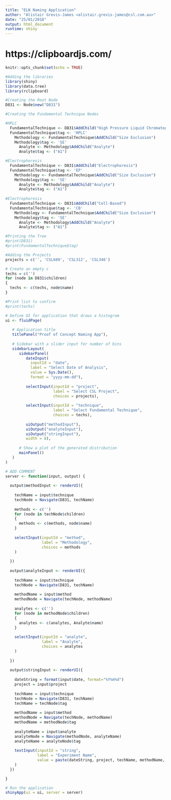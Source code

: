 ```yaml
---
title: "ELN Naming Application"
author: "Alistair Grevis-James <alistair.grevis-james@csl.com.au>"
date: "25/01/2018"
output: html_document
runtime: shiny
---
```


# https://clipboardjs.com/

```r
knitr::opts_chunk$set(echo = TRUE)
```

```r
#Adding the libraries
library(shiny)
library(data.tree)
library(rclipboard)
```

```r
#Creating the Root Node
D831 <- Node$new("D831")
```

```r
#Creating the Fundamental Technique Nodes

#HPLC
  FundamentalTechnique <- D831$AddChild("High Pressure Liquid Chromatography")
  FundamentalTechnique$tag <- 'HPLC'
    Methodology <- FundamentalTechnique$AddChild("Size Exclusion")
    Methodology$tag <- 'SE'
      Analyte <- Methodology$AddChild("Analyte")
      Analyte$tag <- ("A1")

#Electrophoresis
  FundamentalTechnique <- D831$AddChild("Electrophoresis")
  FundamentalTechnique$tag <- 'EP'
    Methodology <- FundamentalTechnique$AddChild("Size Exclusion")
    Methodology$tag <- 'SE'
      Analyte <- Methodology$AddChild("Analyte")
      Analyte$tag <- ("A1")
      
#Electrophoresis
  FundamentalTechnique <- D831$AddChild("Cell-Based")
  FundamentalTechnique$tag <- 'CB'
    Methodology <- FundamentalTechnique$AddChild("Size Exclusion")
    Methodology$tag <- 'SE'
      Analyte <- Methodology$AddChild("Analyte")
      Analyte$tag <- ("A1")


```

```r
#Printing the Tree
#print(D831)
#print(FundamentalTechnique$tag)
```

```r
#Adding the Projects
projects = c('', 'CSL689', 'CSL312', 'CSL346')
```

```r
# Create an empty c
techs = c('')
for (node in D831$children)
{ 
  techs <- c(techs, node$name) 
}

#Print list to confirm
#print(techs)
```


```r
# Define UI for application that draws a histogram
ui <- fluidPage(
   
   # Application title
   titlePanel("Proof of Concept Naming App"),
   
   # Sidebar with a slider input for number of bins 
   sidebarLayout(
      sidebarPanel(
         dateInput(
           inputId = "date",
           label = "Select Date of Analysis",
           value = Sys.Date(),
           format = "yyyy-mm-dd"),
         
         selectInput(inputId = "project",
                     label = "Select CSL Project",
                     choices = projects),
         
         selectInput(inputId = "technique",
                     label = "Select Fundamental Technique",
                     choices = techs),
         
         uiOutput("methodInput"),
         uiOutput("analyteInput"),
         uiOutput("stringInput"),
         width = 8),
      
      # Show a plot of the generated distribution
      mainPanel()
   )
)

# ADD COMMENT
server <- function(input, output) {
   
  output$methodInput <- renderUI({
    
    techName = input$technique
    techNode = Navigate(D831, techName)
    
    methods <- c('')
    for (node in techNode$children)
    { 
      methods <- c(methods, node$name) 
    }
    
    selectInput(inputId = "method",
                label = "Methodology",
                choices = methods
    )
    
  })
  
  output$analyteInput <- renderUI({
    
    techName = input$technique
    techNode = Navigate(D831, techName)
    
    methodName = input$method
    methodNode = Navigate(techNode, methodName)
    
    analytes <- c('')
    for (node in methodNode$children)
    { 
      analytes <- c(analytes, Analyte$name) 
    }
    
    selectInput(inputId = "analyte",
                label = "Analyte",
                choices = analytes
    )
    
  })
  
  output$stringInput <- renderUI({
    
    dateString = format(input$date, format="%Y%m%d")
    project = input$project
    
    techName = input$technique
    techNode = Navigate(D831, techName)
    techName = techNode$tag
    
    methodName = input$method
    methodNode = Navigate(techNode, methodName)
    methodName = methodNode$tag
    
    analyteName = input$analyte
    analyteNode = Navigate(methodNode, analyteName)
    analyteName = analyteNode$tag
    
    textInput(inputId = "string",
              label = "Experiment Name",
              value = paste(dateString, project, techName, methodName, analyteName, sep = "_")
    )
  })

}

# Run the application 
shinyApp(ui = ui, server = server)
```














